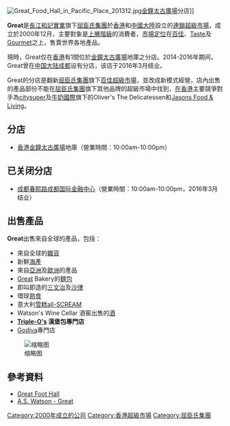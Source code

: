 {{Infobox_Company |
| company_name = Great Food Hall
| company_logo = Greatfoodhall logo.png
| company_type = [[屈臣氏集團|屈臣氏集團]]子公司
| company_slogan = 
| foundation =  2000年
| location = {{HK}}
| key_people = [[李嘉誠|李嘉誠]]、[[霍建寧|霍建寧]]
| industry = [[超級市場|超級市場]]
| num_employees = 
| parent = [[屈臣氏集團|屈臣氏集團]]
| products =
| revenue = 
| homepage = [http://www.greatfoodhall.com/eshop/LoginPage.do Great官方網頁]
}}
[[File:Great_Food_Hall_in_Pacific_Place_201312.jpg|thumb]][[金鐘|金鐘]][[太古廣場|太古廣場]]分店]]

'''Great'''是[[長江和記實業|長江和記實業]]旗下[[屈臣氏集團|屈臣氏集團]]於[[香港|香港]]和[[中國大陸|中國大陸]]設立的[[連鎖店|連鎖]][[超級市場|超級市場]]，成立於2000年12月，主要對象是[[上層階級|上層階級]]的消費者，[[市場定位|市場定位]]在[[百佳超級市場|百佳]]、[[Taste|Taste]]及[[Gourmet|Gourmet]]之上，售賣世界各地產品。

現時，Great仅在[[香港|香港]]有1間位於[[金鐘|金鐘]][[太古廣場|太古廣場]]地庫之分店。2014-2016年期间，Great曾在[[中国大陆|中国大陆]][[成都|成都]]设有分店，该店于2016年3月结业。

Great的分店是翻新[[屈臣氏集團|屈臣氏集團]]旗下[[百佳|百佳超級市場]]，並改成新模式經營，店內出售的產品部份不能在[[屈臣氏集團|屈臣氏集團]]旗下其他品牌的超級市場中找到，[[在香港|在香港]]主要競爭對手為[[citysuper|citysuper]]及[[牛奶國際|牛奶國際]]旗下的Oliver's The Delicatessen和[[Jasons_Food_&_Living|Jasons Food & Living]]。

== 分店 ==
*[[香港|香港]][[金鐘|金鐘]][[太古廣場|太古廣場]]地庫（營業時間：10:00am-10:00pm）

== 已关闭分店 ==
*[[成都|成都]][[春熙路|春熙路]][[成都国际金融中心|成都国际金融中心]]（營業時間：10:00am-10:00pm，2016年3月结业）

== 出售產品 ==
'''Great'''出售來自全球的產品，包括：

* 來自全球的[[雜貨|雜貨]]
* 新鮮[[海產|海產]]
* 來自[[亞洲|亞洲]]及[[歐洲|歐洲]]的產品
* [[Great|Great]] Bakery的[[麵包|麵包]]
* 即叫即造的[[三文治|三文治]]及[[沙律|沙律]]
* 環球[[熟食|熟食]]
* 意大利[[雪糕|雪糕]][[all-SCREAM|all-SCREAM]]
* Watson's Wine Cellar 酒窖出售的[[酒|酒]]
* '''[[wikipedia:White_Spot|Triple-O's]] 漢堡包專門店''' 
* [[歌帝梵巧克力|Godiva]]專門店
[[File:Triple_O_in_Pacific_Place.JPG|缩略图]]

== 參考資料 ==
*[http://www.greatfoodhall.com/ Great Foot Hall] {{Wayback|url=http://www.greatfoodhall.com/ |date=20130526072758 }}
*[https://web.archive.org/web/20080116094822/http://www.aswatson.com/c_retail_fegm_221_great.htm A.S. Watson - Great]
{{長江集團}}
{{香港超級市場}}
{{中国大陆超級市場}}
[[Category:2000年成立的公司|Category:2000年成立的公司]]
[[Category:香港超級市場|Category:香港超級市場]]
[[Category:屈臣氏集團|Category:屈臣氏集團]]